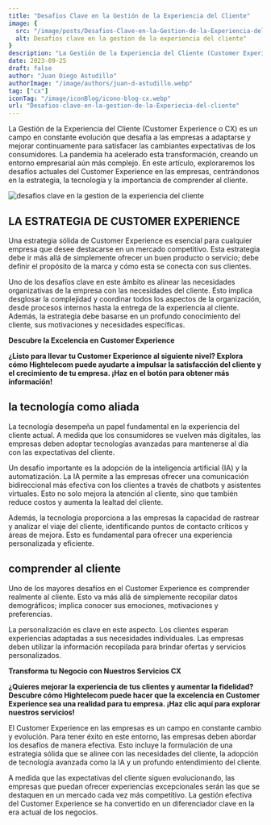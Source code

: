 ```yaml
---
title: "Desafíos Clave en la Gestión de la Experiencia del Cliente"
image: {
  src: "/image/posts/Desafios-Clave-en-la-Gestion-de-la-Experiencia-del-Cliente-1024x576.webp",
  alt: Desafíos clave en la gestion de la experiencia del cliente"
}
description: "La Gestión de la Experiencia del Cliente (Customer Experience o CX) es un campo en constante evolución que desafía a las empresas a adaptarse y mejorar continuamente para satisfacer las cambiantes expectativas de los consumidores. La pandemia ha acelerado esta transformación, creando un entorno empresarial aún más complejo. En este artículo, exploraremos los desafíos actuales del Customer Experience en las empresas, centrándonos en la estrategia, la tecnología y la importancia de comprender al cliente."
date: 2023-09-25
draft: false
author: "Juan Diego Astudillo"
authorImage: "/image/authors/juan-d-astudillo.webp"
tag: ["cx"]
iconTag: "/image/iconBlog/icono-blog-cx.webp"
url: "Desafios-clave-en-la-gestion-de-la-Experiecia-del-cliente"
---
```



La Gestión de la Experiencia del Cliente (Customer Experience o CX) es un campo en constante evolución que desafía a las empresas a adaptarse y mejorar continuamente para satisfacer las cambiantes expectativas de los consumidores. La pandemia ha acelerado esta transformación, creando un entorno empresarial aún más complejo. En este artículo, exploraremos los desafíos actuales del Customer Experience en las empresas, centrándonos en la estrategia, la tecnología y la importancia de comprender al cliente.

![desafios clave en la gestion de la experiencia del cliente](/image/posts/Desafios-Clave-en-la-Gestion-de-la-Experiencia-del-Cliente-1024x576.webp)

## LA ESTRATEGIA DE CUSTOMER EXPERIENCE

Una estrategia sólida de Customer Experience es esencial para cualquier empresa que desee destacarse en un mercado competitivo. Esta estrategia debe ir más allá de simplemente ofrecer un buen producto o servicio; debe definir el propósito de la marca y cómo esta se conecta con sus clientes.

Uno de los desafíos clave en este ámbito es alinear las necesidades organizativas de la empresa con las necesidades del cliente. Esto implica desglosar la complejidad y coordinar todos los aspectos de la organización, desde procesos internos hasta la entrega de la experiencia al cliente. Además, la estrategia debe basarse en un profundo conocimiento del cliente, sus motivaciones y necesidades específicas.

**Descubre la Excelencia en Customer Experience**

**¿Listo para llevar tu Customer Experience al siguiente nivel? Explora cómo Hightelecom puede ayudarte a impulsar la satisfacción del cliente y el crecimiento de tu empresa. ¡Haz en el botón para obtener más información!**

<Link text="¡decubre cómo" href="/experiencia-del-cliente"/>

## la tecnología como aliada

La tecnología desempeña un papel fundamental en la experiencia del cliente actual. A medida que los consumidores se vuelven más digitales, las empresas deben adoptar tecnologías avanzadas para mantenerse al día con las expectativas del cliente.

Un desafío importante es la adopción de la inteligencia artificial (IA) y la automatización. La IA permite a las empresas ofrecer una comunicación bidireccional más efectiva con los clientes a través de chatbots y asistentes virtuales. Esto no solo mejora la atención al cliente, sino que también reduce costos y aumenta la lealtad del cliente.

Además, la tecnología proporciona a las empresas la capacidad de rastrear y analizar el viaje del cliente, identificando puntos de contacto críticos y áreas de mejora. Esto es fundamental para ofrecer una experiencia personalizada y eficiente.

## comprender al cliente

Uno de los mayores desafíos en el Customer Experience es comprender realmente al cliente. Esto va más allá de simplemente recopilar datos demográficos; implica conocer sus emociones, motivaciones y preferencias.

La personalización es clave en este aspecto. Los clientes esperan experiencias adaptadas a sus necesidades individuales. Las empresas deben utilizar la información recopilada para brindar ofertas y servicios personalizados.

**Transforma tu Negocio con Nuestros Servicios CX**

**¿Quieres mejorar la experiencia de tus clientes y aumentar la fidelidad? Descubre cómo Hightelecom puede hacer que la excelencia en Customer Experience sea una realidad para tu empresa. ¡Haz clic aquí para explorar nuestros servicios!**

<Link text="¡descubre cómo!" href="/experiencia-del-cliente"/>

El Customer Experience en las empresas es un campo en constante cambio y evolución. Para tener éxito en este entorno, las empresas deben abordar los desafíos de manera efectiva. Esto incluye la formulación de una estrategia sólida que se alinee con las necesidades del cliente, la adopción de tecnología avanzada como la IA y un profundo entendimiento del cliente.

A medida que las expectativas del cliente siguen evolucionando, las empresas que puedan ofrecer experiencias excepcionales serán las que se destaquen en un mercado cada vez más competitivo. La gestión efectiva del Customer Experience se ha convertido en un diferenciador clave en la era actual de los negocios.


